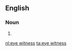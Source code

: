 {{also|eyewitness|eye-witness}}
==English==

===Noun===
{{en-noun|eye witnesses}}

# {{alternative spelling of|eyewitness|lang=en}}

[[nl:eye witness]]
[[ta:eye witness]]